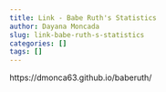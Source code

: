 ```yaml
---
title: Link - Babe Ruth's Statistics
author: Dayana Moncada
slug: link-babe-ruth-s-statistics
categories: []
tags: []
---
```


https://dmonca63.github.io/baberuth/